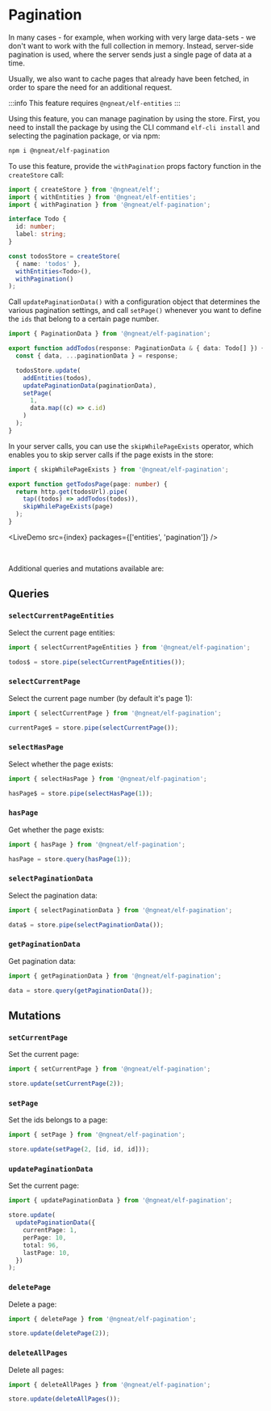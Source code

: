 # Pagination


In many cases - for example, when working with very large data-sets - we don't want to work with the full collection in memory.
Instead, server-side pagination is used, where the server sends just a single page of data at a time.

Usually, we also want to cache pages that already have been fetched, in order to spare the need for an additional request.

:::info
This feature requires `@ngneat/elf-entities`
:::

Using this feature, you can manage pagination by using the store. First, you need to install the package by using
the CLI command `elf-cli install` and selecting the pagination package, or via npm:

```bash
npm i @ngneat/elf-pagination
```

To use this feature, provide the `withPagination` props factory function in the `createStore` call:

```ts
import { createStore } from '@ngneat/elf';
import { withEntities } from '@ngneat/elf-entities';
import { withPagination } from '@ngneat/elf-pagination';

interface Todo {
  id: number;
  label: string;
}

const todosStore = createStore(
  { name: 'todos' },
  withEntities<Todo>(),
  withPagination()
);
```

Call `updatePaginationData()` with a configuration object that determines the various pagination settings, and call `setPage()` whenever you want to define the `ids` that belong to a certain page number.

```ts title="todos.repository"
import { PaginationData } from '@ngneat/elf-pagination';

export function addTodos(response: PaginationData & { data: Todo[] }) {
  const { data, ...paginationData } = response;

  todosStore.update(
    addEntities(todos),
    updatePaginationData(paginationData),
    setPage(
      1,
      data.map((c) => c.id)
    )
  );
}
```

In your server calls, you can use the `skipWhilePageExists` operator, which enables you to skip server calls
if the page exists in the store:

```ts
import { skipWhilePageExists } from '@ngneat/elf-pagination';

export function getTodosPage(page: number) {
  return http.get(todosUrl).pipe(
    tap((todos) => addTodos(todos)),
    skipWhilePageExists(page)
  );
}
```

<LiveDemo src={index} packages={['entities', 'pagination']} />

<br />

Additional queries and mutations available are:

## Queries

### `selectCurrentPageEntities`

Select the current page entities:

```ts
import { selectCurrentPageEntities } from '@ngneat/elf-pagination';

todos$ = store.pipe(selectCurrentPageEntities());
```

### `selectCurrentPage`

Select the current page number (by default it's page 1):

```ts
import { selectCurrentPage } from '@ngneat/elf-pagination';

currentPage$ = store.pipe(selectCurrentPage());
```

### `selectHasPage`

Select whether the page exists:

```ts
import { selectHasPage } from '@ngneat/elf-pagination';

hasPage$ = store.pipe(selectHasPage(1));
```

### `hasPage`

Get whether the page exists:

```ts
import { hasPage } from '@ngneat/elf-pagination';

hasPage = store.query(hasPage(1));
```

### `selectPaginationData`

Select the pagination data:

```ts
import { selectPaginationData } from '@ngneat/elf-pagination';

data$ = store.pipe(selectPaginationData());
```

### `getPaginationData`

Get pagination data:

```ts
import { getPaginationData } from '@ngneat/elf-pagination';

data = store.query(getPaginationData());
```

## Mutations

### `setCurrentPage`

Set the current page:

```ts
import { setCurrentPage } from '@ngneat/elf-pagination';

store.update(setCurrentPage(2));
```

### `setPage`

Set the ids belongs to a page:

```ts
import { setPage } from '@ngneat/elf-pagination';

store.update(setPage(2, [id, id, id]));
```

### `updatePaginationData`

Set the current page:

```ts
import { updatePaginationData } from '@ngneat/elf-pagination';

store.update(
  updatePaginationData({
    currentPage: 1,
    perPage: 10,
    total: 96,
    lastPage: 10,
  })
);
```

### `deletePage`

Delete a page:

```ts
import { deletePage } from '@ngneat/elf-pagination';

store.update(deletePage(2));
```

### `deleteAllPages`

Delete all pages:

```ts
import { deleteAllPages } from '@ngneat/elf-pagination';

store.update(deleteAllPages());
```
